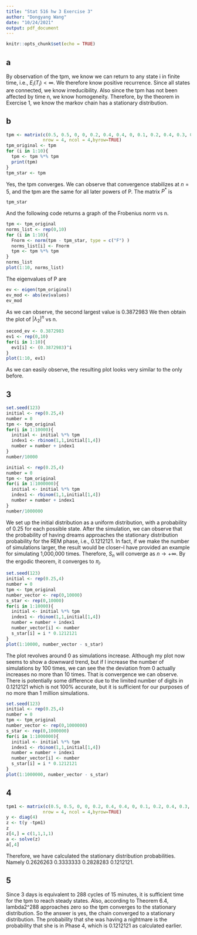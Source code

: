 ```yaml
---
title: "Stat 516 hw 3 Exercise 3"
author: "Dongyang Wang"
date: "10/24/2021"
output: pdf_document
---
```


```r
knitr::opts_chunk$set(echo = TRUE)
```

## a
By observation of the tpm, we know we can return to any state i in finite time, i.e., $E_i(T_i) < \infty$.
We therefore know positive recurrence. Since all states are connected, we know irreducibility.
Also since the tpm has not been affected by time n, we know homogeneity. Therefore,
by the theorem in Exercise 1, we know the markov chain has a stationary distribution.

## b
```r
tpm <- matrix(c(0.5, 0.5, 0, 0, 0.2, 0.4, 0.4, 0, 0.1, 0.2, 0.4, 0.3, 0.3, 0.1, 0.3, 0.3), 
              nrow = 4, ncol = 4,byrow=TRUE)
tpm_original <- tpm
for (i in 1:10){
  tpm <- tpm %*% tpm
  print(tpm)
}
tpm_star <- tpm
```
Yes, the tpm converges. We can observe that convergence stabilizes at $n=5$, and the tpm are the same for all later powers of P.
The matrix $P^*$ is 
```r
tpm_star
```
And the following code returns a graph of the Frobenius norm vs n.
```r
tpm <- tpm_original
norms_list <- rep(0,10)
for (i in 1:10){
  Fnorm <- norm(tpm - tpm_star, type = c("F") )
  norms_list[i] <- Fnorm
  tpm <- tpm %*% tpm
}
norms_list
plot(1:10, norms_list)
```
The eigenvalues of P are
```r
ev <- eigen(tpm_original)
ev_mod <- abs(ev$values)
ev_mod
```
As we can observe, the second largest value is 0.3872983 We then obtain the plot of $|\lambda_2|^n$ vs n.
```r
second_ev <- 0.3872983
ev1 <- rep(0,10)
for(i in 1:10){
  ev1[i] <- (0.3872983)^i
}
plot(1:10, ev1)
```
As we can easily observe, the resulting plot looks very similar to the only before.

## 3
```r
set.seed(123)
initial <- rep(0.25,4)
number = 0
tpm <- tpm_original
for(i in 1:10000){
  initial <- initial %*% tpm
  index1 <- rbinom(1,1,initial[1,4])
  number = number + index1
}
number/10000

initial <- rep(0.25,4)
number = 0
tpm <- tpm_original
for(i in 1:1000000){
  initial <- initial %*% tpm
  index1 <- rbinom(1,1,initial[1,4])
  number = number + index1
}
number/1000000
```
We set up the initial distribution as a uniform distribution, with a probability of 0.25 for each possible state.
After the simulation, we can observe that the probability of having dreams approaches the stationary distribution probability for the REM phase, i.e., 0.1212121. In fact, if we make the number of simulations larger, the result would be closer--I have provided an example for simulating 1,000,000 times.
Therefore, $S_n$ will converge as $n \rightarrow +\infty$. By the ergodic theorem, it converges to $\pi_i$.
```r
set.seed(123)
initial <- rep(0.25,4)
number = 0
tpm <- tpm_original
number_vector <- rep(0,10000)
s_star <- rep(0,10000)
for(i in 1:10000){
  initial <- initial %*% tpm
  index1 <- rbinom(1,1,initial[1,4])
  number = number + index1
  number_vector[i] <- number
  s_star[i] = i * 0.1212121
}
plot(1:10000, number_vector - s_star)
```
The plot revolves around 0 as simulations increase. Although my plot now seems to show a downward trend, but if I increase the number of simulations by 100 times, we can see the the deviation from 0 actually increases no more than 10 times. That is convergence we can observe. There is potentially some difference due to the limited number of digits in 0.1212121 which is not 100% accurate, but it is sufficient for our purposes of no more than 1 million simulations.

```r
set.seed(123)
initial <- rep(0.25,4)
number = 0
tpm <- tpm_original
number_vector <- rep(0,1000000)
s_star <- rep(0,1000000)
for(i in 1:1000000){
  initial <- initial %*% tpm
  index1 <- rbinom(1,1,initial[1,4])
  number = number + index1
  number_vector[i] <- number
  s_star[i] = i * 0.1212121
}
plot(1:1000000, number_vector - s_star)
```

## 4
```r
tpm1 <- matrix(c(0.5, 0.5, 0, 0, 0.2, 0.4, 0.4, 0, 0.1, 0.2, 0.4, 0.3, 0.3, 0.1, 0.3, 0.3), 
              nrow = 4, ncol = 4,byrow=TRUE)
y <- diag(4)
z <- t(y -tpm1)
z
z[4,] = c(1,1,1,1)
a <- solve(z)
a[,4]
```
Therefore, we have calculated the stationary distribution probabilities. Namely 0.2626263 0.3333333 0.2828283 0.1212121.

## 5
Since 3 days is equivalent to 288 cycles of 15 minutes, it is sufficient time for the tpm to reach steady states. Also, according to Theorem 6.4, lambda2^288 approaches zero so the tpm converges to the stationary distribution. So the answer is yes, the chain converged to a stationary distribution. The probability that she was having a nightmare is the probability that she is in Phase 4, which is 0.1212121 as calculated earlier.